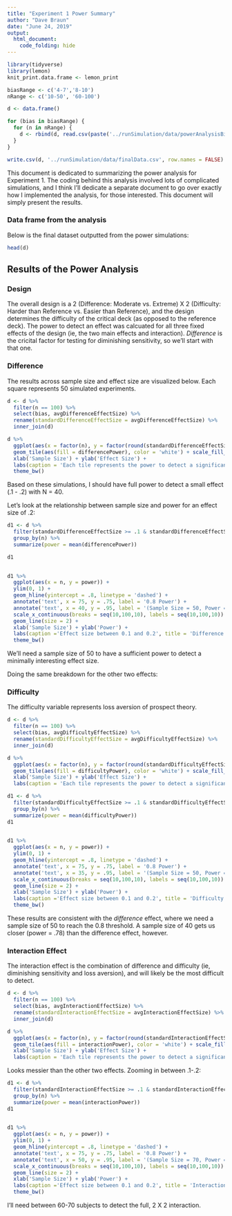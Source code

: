 ```yaml
---
title: "Experiment 1 Power Summary"
author: "Dave Braun"
date: "June 24, 2019"
output: 
  html_document:
    code_folding: hide
---
```



```r
library(tidyverse)
library(lemon)
knit_print.data.frame <- lemon_print

biasRange <- c('4-7','8-10')
nRange <- c('10-50', '60-100')

d <- data.frame()

for (bias in biasRange) {
  for (n in nRange) {
    d <- rbind(d, read.csv(paste('../runSimulation/data/powerAnalysisBias', bias, 'nRange', n, '.csv', sep='')))
  }
}

write.csv(d, '../runSimulation/data/finalData.csv', row.names = FALSE)

```

This document is dedicated to summarizing the power analysis for Experiment 1. The coding behind this analysis involved lots of complicated simulations, and I think I'll dedicate a separate document to go over exactly how I implemented the analysis, for those interested. This document will simply present the results.  

### Data frame from the analysis

Below is the final dataset outputted from the power simulations:

```r
head(d)
```


## Results of the Power Analysis  

### Design

The overall design is a 2 (Difference: Moderate vs. Extreme) X 2 (Difficulty: Harder than Reference vs. Easier than Reference), and the design determines the difficulty of the critical deck (as opposed to the reference deck). The power to detect an effect was calcuated for all three fixed effects of the design (ie, the two main effects and interaction). *Difference* is the cricital factor for testing for diminishing sensitivity, so we'll start with that one.

### Difference
The results across sample size and effect size are visualized below. Each square represents 50 simulated experiments.  

```r
d <- d %>% 
  filter(n == 100) %>% 
  select(bias, avgDifferenceEffectSize) %>% 
  rename(standardDifferenceEffectSize = avgDifferenceEffectSize) %>% 
  inner_join(d)

d %>% 
  ggplot(aes(x = factor(n), y = factor(round(standardDifferenceEffectSize, 2)))) + 
  geom_tile(aes(fill = differencePower), color = 'white') + scale_fill_gradient(low = 'steelblue', high = 'red', name = 'Power') + 
  xlab('Sample Size') + ylab('Effect Size') + 
  labs(caption = 'Each tile represents the power to detect a significant effect across 50 simulated experiments.', title = 'Difference Effect') + 
  theme_bw()
```

Based on these simulations, I should have full power to detect a small effect (.1 - .2) with N = 40.  

Let's look at the relationship between sample size and power for an effect size of .2:  

```r
d1 <- d %>% 
  filter(standardDifferenceEffectSize >= .1 & standardDifferenceEffectSize <= .2) %>% 
  group_by(n) %>% 
  summarize(power = mean(differencePower)) 

d1
  
```
```r
d1 %>% 
  ggplot(aes(x = n, y = power)) + 
  ylim(0, 1) +
  geom_hline(yintercept = .8, linetype = 'dashed') + 
  annotate('text', x = 75, y = .75, label = '0.8 Power') +
  annotate('text', x = 40, y = .95, label = '(Sample Size = 50, Power = 0.88)') +
  scale_x_continuous(breaks = seq(10,100,10), labels = seq(10,100,10)) + 
  geom_line(size = 2) + 
  xlab('Sample Size') + ylab('Power') + 
  labs(caption ='Effect size between 0.1 and 0.2', title = 'Difference Effect') + 
  theme_bw()
```



We'll need a sample size of 50 to have a sufficient power to detect a minimally interesting effect size.  

Doing the same breakdown for the other two effects:  

### Difficulty

The difficulty variable represents loss aversion of prospect theory. 

```r
d <- d %>% 
  filter(n == 100) %>% 
  select(bias, avgDifficultyEffectSize) %>% 
  rename(standardDifficultyEffectSize = avgDifficultyEffectSize) %>% 
  inner_join(d)

d %>% 
  ggplot(aes(x = factor(n), y = factor(round(standardDifficultyEffectSize, 2)))) + 
  geom_tile(aes(fill = difficultyPower), color = 'white') + scale_fill_gradient(low = 'steelblue', high = 'red', name = 'Power') + 
  xlab('Sample Size') + ylab('Effect Size') + 
  labs(caption = 'Each tile represents the power to detect a significant effect across 50 simulated experiments.', title = 'Difficulty Effect') + theme_bw()
```

```r
d1 <- d %>% 
  filter(standardDifficultyEffectSize >= .1 & standardDifficultyEffectSize <= .2) %>% 
  group_by(n) %>% 
  summarize(power = mean(difficultyPower)) 
d1
  
```

```r
d1 %>% 
  ggplot(aes(x = n, y = power)) + 
  ylim(0, 1) +
  geom_hline(yintercept = .8, linetype = 'dashed') + 
  annotate('text', x = 75, y = .75, label = '0.8 Power') +
  annotate('text', x = 35, y = .95, label = '(Sample Size = 50, Power = 0.88)') +
  scale_x_continuous(breaks = seq(10,100,10), labels = seq(10,100,10)) + 
  geom_line(size = 2) + 
  xlab('Sample Size') + ylab('Power') + 
  labs(caption ='Effect size between 0.1 and 0.2', title = 'Difficulty Effect') + 
  theme_bw()
```


These results are consistent with the *difference* effect, where we need a sample size of 50 to reach the 0.8 threshold. A sample size of 40 gets us closer (power = .78) than the difference effect, however.

### Interaction Effect

The interaction effect is the combination of difference and difficulty (ie, diminishing sensitivity and loss aversion), and will likely be the most difficult to detect.

```r
d <- d %>% 
  filter(n == 100) %>% 
  select(bias, avgInteractionEffectSize) %>% 
  rename(standardInteractionEffectSize = avgInteractionEffectSize) %>% 
  inner_join(d)

d %>% 
  ggplot(aes(x = factor(n), y = factor(round(standardInteractionEffectSize, 2)))) + 
  geom_tile(aes(fill = interactionPower), color = 'white') + scale_fill_gradient(low = 'steelblue', high = 'red', name = 'Power') + 
  xlab('Sample Size') + ylab('Effect Size') + 
  labs(caption = 'Each tile represents the power to detect a significant effect across 50 simulated experiments.', title = 'Interaction Effect') + theme_bw()
```

Looks messier than the other two effects. Zooming in between .1-.2:  

```r
d1 <- d %>% 
  filter(standardInteractionEffectSize >= .1 & standardInteractionEffectSize <= .2) %>% 
  group_by(n) %>% 
  summarize(power = mean(interactionPower)) 
d1
  
```
```r
d1 %>% 
  ggplot(aes(x = n, y = power)) + 
  ylim(0, 1) +
  geom_hline(yintercept = .8, linetype = 'dashed') + 
  annotate('text', x = 75, y = .75, label = '0.8 Power') +
  annotate('text', x = 50, y = .95, label = '(Sample Size = 70, Power = 0.90)') +
  scale_x_continuous(breaks = seq(10,100,10), labels = seq(10,100,10)) + 
  geom_line(size = 2) + 
  xlab('Sample Size') + ylab('Power') + 
  labs(caption ='Effect size between 0.1 and 0.2', title = 'Interaction Effect') + 
  theme_bw()
```


I'll need between 60-70 subjects to detect the full, 2 X 2 interaction.





